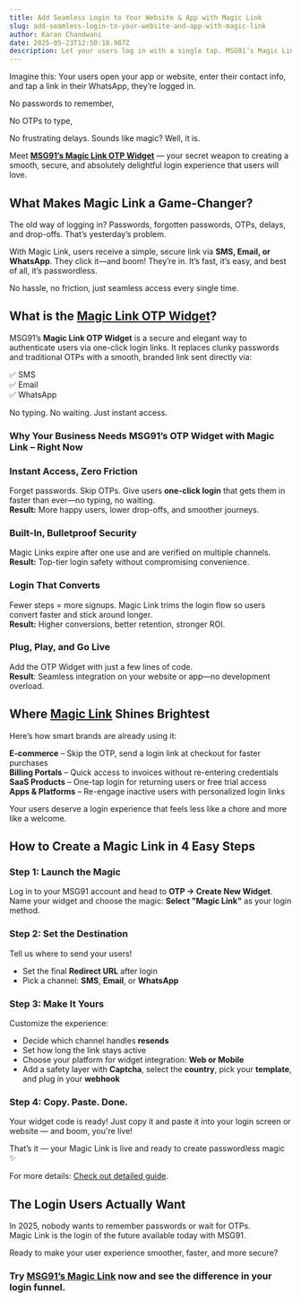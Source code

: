 ```yaml
---
title: Add Seamless Login to Your Website & App with Magic Link
slug: add-seamless-login-to-your-website-and-app-with-magic-link
author: Karan Chandwani
date: 2025-05-23T12:50:18.987Z
description: Let your users log in with a single tap. MSG91’s Magic Link OTP Widget offers a secure, passwordless, and lightning-fast way to access any app or site.
---
```

Imagine this: Your users open your app or website, enter their contact info, and tap a link in their WhatsApp, they’re logged in. 

No passwords to remember, 

No OTPs to type, 

No frustrating delays. Sounds like magic? Well, it is.

Meet [**MSG91’s Magic Link OTP Widget**](https://msg91.com/otp/magiclink) — your secret weapon to creating a smooth, secure, and absolutely delightful login experience that users will love.

## **What Makes Magic Link a Game-Changer?**

The old way of logging in? Passwords, forgotten passwords, OTPs, delays, and drop-offs. That’s yesterday’s problem.

With Magic Link, users receive a simple, secure link via **SMS, Email, or WhatsApp**. They click it—and boom\! They’re in. It’s fast, it’s easy, and best of all, it’s passwordless.

No hassle, no friction, just seamless access every single time.

## **What is the [Magic Link OTP Widget](https://msg91.com/help/sendotp/how-to-send-otp-though-magic-link)?**

MSG91’s **Magic Link OTP Widget** is a secure and elegant way to authenticate users via one-click login links. It replaces clunky passwords and traditional OTPs with a smooth, branded link sent directly via:

 ✅ SMS  
 ✅ Email  
 ✅ WhatsApp

No typing. No waiting. Just instant access.

### **Why Your Business Needs MSG91’s OTP Widget with Magic Link – Right Now**

### **Instant Access, Zero Friction**

Forget passwords. Skip OTPs. Give users **one-click login** that gets them in faster than ever—no typing, no waiting.  
**Result:** More happy users, lower drop-offs, and smoother journeys.

### **Built-In, Bulletproof Security**

Magic Links expire after one use and are verified on multiple channels.  
**Result:** Top-tier login safety without compromising convenience.

### **Login That Converts**

Fewer steps \= more signups. Magic Link trims the login flow so users convert faster and stick around longer.  
**Result:** Higher conversions, better retention, stronger ROI.

### **Plug, Play, and Go Live**

Add the OTP Widget with just a few lines of code.  
**Result**: Seamless integration on your website or app—no development overload.

##  **Where [Magic Link](https://msg91.com/otp/magiclink) Shines Brightest**

Here’s how smart brands are already using it:

**E-commerce** – Skip the OTP, send a login link at checkout for faster purchases  
**Billing Portals** – Quick access to invoices without re-entering credentials  
**SaaS Products** – One-tap login for returning users or free trial access  
**Apps & Platforms** – Re-engage inactive users with personalized login links

Your users deserve a login experience that feels less like a chore and more like a welcome.

## **How to Create a Magic Link in 4 Easy Steps**

### **Step 1: Launch the Magic**  
Log in to your MSG91 account and head to **OTP → Create New Widget**.  
Name your widget and choose the magic: **Select "Magic Link"** as your login method.

### **Step 2: Set the Destination**  
 Tell us where to send your users\!

* Set the final **Redirect URL** after login  
* Pick a channel: **SMS**, **Email**, or **WhatsApp**

### **Step 3: Make It Yours**  
 Customize the experience:

* Decide which channel handles **resends**  
* Set how long the link stays active  
* Choose your platform for widget integration: **Web or Mobile**  
* Add a safety layer with **Captcha**, select the **country**, pick your **template**, and plug in your **webhook**

### **Step 4: Copy. Paste. Done.**  
Your widget code is ready\! Just copy it and paste it into your login screen or website — and boom, you're live\!

That’s it — your Magic Link is live and ready to create passwordless magic ✨

For more details: [Check out detailed guide](https://msg91.com/help/sendotp/how-to-send-otp-though-magic-link).

## **The Login Users Actually Want**

In 2025, nobody wants to remember passwords or wait for OTPs.  
Magic Link is the login of the future available today with MSG91.

Ready to make your user experience smoother, faster, and more secure?

### **Try [MSG91’s Magic Link](https://msg91.com/otp) now and see the difference in your login funnel.**

